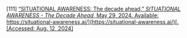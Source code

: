 \[111\]	[“SITUATIONAL AWARENESS: The decade ahead,” *SITUATIONAL AWARENESS \- The Decade Ahead*, May 29, 2024\. Available:](http://paperpile.com/b/Lj1YHA/Bq7eq) [https://situational-awareness.ai/](https://situational-awareness.ai/)[. \[Accessed: Aug. 12, 2024\]](http://paperpile.com/b/Lj1YHA/Bq7eq)